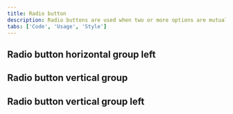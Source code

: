 ```yaml
---
title: Radio button
description: Radio buttons are used when two or more options are mutually exclusive, meaning the user must select only one option.
tabs: ['Code', 'Usage', 'Style']
---
```


<ComponentCode
  name="Radio button"
  component="radio-button"
  variation="radio-button"
  hasReactVersion="radiobutton--default"
  hasVueVersion="radiobutton--default"
  hasAngularVersion="?path=/story/radio--basic"
  codepen="MRyjOR"></ComponentCode>

## Radio button horizontal group left

<ComponentCode
  name="Radio button horizontal group left"
  component="radio-button"
  variation="radio-button--horizontal-left"
  hasReactVersion="radiobuttongroup--default"
  hasVueVersion="radiobutton--default&knob-label%20left=true"
  codepen="qwZaoZ"></ComponentCode>

## Radio button vertical group

<ComponentCode
  name="Radio button vertical group"
  component="radio-button"
  variation="radio-button--vertical"
  hasReactVersion="radiobuttongroup--default"
  hasVueVersion="radiobutton--default&knob-vertical=true"
  codepen="BEKLVx"></ComponentCode>

## Radio button vertical group left

<ComponentCode
  name="Radio button vertical group left"
  component="radio-button"
  variation="radio-button--vertical-left"
  hasReactVersion="radiobuttongroup--default"
  hasVueVersion="radiobutton--default&knob-label%20left=true&knob-vertical=true"
  codepen="wZGzxX"></ComponentCode>
